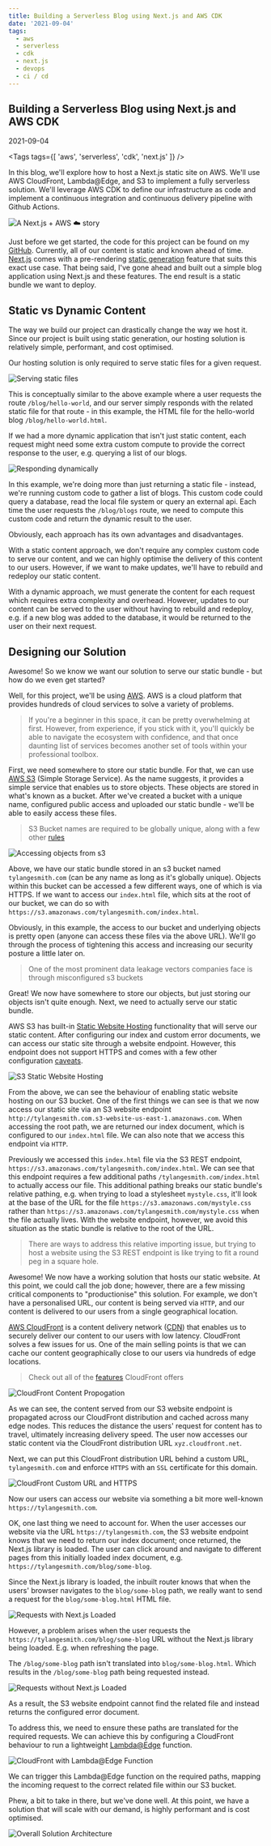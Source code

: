 ```yaml
---
title: Building a Serverless Blog using Next.js and AWS CDK
date: '2021-09-04'
tags:
  - aws
  - serverless
  - cdk
  - next.js
  - devops
  - ci / cd
---
```


<Section>

# Building a Serverless Blog using Next.js and AWS CDK

<time>2021-09-04</time>

<Tags tags={[
  'aws',
  'serverless',
  'cdk',
  'next.js'
]} />

In this blog, we'll explore how to host a Next.js static site on AWS. We'll use AWS CloudFront, Lambda@Edge, and S3 to implement a fully serverless solution. We'll leverage AWS CDK to define our infrastructure as code and implement a continuous integration and continuous delivery pipeline with Github Actions.

<Image
  highQualitySource="buildingAServerlessBlogUsingNextjsAndAwsCdk/headerHighQuality.jpg"
  lowQualitySource="buildingAServerlessBlogUsingNextjsAndAwsCdk/headerLowQuality.jpg"
  alt="A Next.js + AWS ☁️ story"
/>

Just before we get started, the code for this project can be found on my [GitHub](https://github.com/tylangesmith-organisation/tylangesmith). Currently, all of our content is static and known ahead of time. [Next.js](https://nextjs.org/) comes with a pre-rendering [static generation](https://nextjs.org/docs/basic-features/pages#static-generation-recommended) feature that suits this exact use case. That being said, I've gone ahead and built out a simple blog application using Next.js and these features. The end result is a static bundle we want to deploy.

</Section>


<Section>

## Static vs Dynamic Content

The way we build our project can drastically change the way we host it. Since our project is built using static generation, our hosting solution is relatively simple, performant, and cost optimised.

Our hosting solution is only required to serve static files for a given request.

<Image
  highQualitySource="buildingAServerlessBlogUsingNextjsAndAwsCdk/serveStaticSiteHighQuality.png"
  alt="Serving static files"
  label="Serving static files"
/>

This is conceptually similar to the above example where a user requests the route `/blog/hello-world`, and our server simply responds with the related static file for that route - in this example, the HTML file for the hello-world blog `/blog/hello-world.html`.

If we had a more dynamic application that isn't just static content, each request might need some extra custom compute to provide the correct response to the user, e.g. querying a list of our blogs.

<Image
  highQualitySource="buildingAServerlessBlogUsingNextjsAndAwsCdk/dynamicApplicationHighQuality.png"
  alt="Responding dynamically"
  label="Responding dynamically"
/>

In this example, we're doing more than just returning a static file - instead, we're running custom code to gather a list of blogs. This custom code could query a database, read the local file system or query an external api. Each time the user requests the `/blog/blogs` route, we need to compute this custom code and return the dynamic result to the user.

Obviously, each approach has its own advantages and disadvantages. 

With a static content approach, we don't require any complex custom code to serve our content, and we can highly optimise the delivery of this content to our users. However, if we want to make updates, we'll have to rebuild and redeploy our static content.

With a dynamic approach, we must generate the content for each request which requires extra complexity and overhead. However, updates to our content can be served to the user without having to rebuild and redeploy, e.g. if a new blog was added to the database, it would be returned to the user on their next request.

</Section>

<Section>

## Designing our Solution

Awesome! So we know we want our solution to serve our static bundle - but how do we even get started?

Well, for this project, we'll be using [AWS](https://aws.amazon.com/). AWS is a cloud platform that provides hundreds of cloud services to solve a variety of problems.

> If you're a beginner in this space, it can be pretty overwhelming at first. However, from experience, if you stick with it, you'll quickly be able to navigate the ecosystem with confidence, and that once daunting list of services becomes another set of tools within your professional toolbox.

First, we need somewhere to store our static bundle. For that, we can use [AWS S3](https://aws.amazon.com/s3/) (Simple Storage Service). As the name suggests, it provides a simple service that enables us to store objects. These objects are stored in what's known as a bucket. After we've created a bucket with a unique name, configured public access and uploaded our static bundle - we'll be able to easily access these files.

> S3 Bucket names are required to be globally unique, along with a few other [rules](https://docs.aws.amazon.com/AmazonS3/latest/userguide/bucketnamingrules.html)

<Image
  highQualitySource="buildingAServerlessBlogUsingNextjsAndAwsCdk/storeStaticBundleInS3.png"
  alt="Accessing objects from s3"
  label="Accessing objects from s3"
/>

Above, we have our static bundle stored in an s3 bucket named `tylangesmith.com` (can be any name as long as it's globally unique). Objects within this bucket can be accessed a few different ways, one of which is via HTTPS. If we want to access our `index.html` file, which sits at the root of our bucket, we can do so with `https://s3.amazonaws.com/tylangesmith.com/index.html`.

Obviously, in this example, the access to our bucket and underlying objects is pretty open (anyone can access these files via the above URL). We'll go through the process of tightening this access and increasing our security posture a little later on.

> One of the most prominent data leakage vectors companies face is through misconfigured s3 buckets

Great! We now have somewhere to store our objects, but just storing our objects isn't quite enough. Next, we need to actually serve our static bundle.

AWS S3 has built-in [Static Website Hosting](https://docs.aws.amazon.com/AmazonS3/latest/userguide/WebsiteHosting.html) functionality that will serve our static content. After configuring our index and custom error documents, we can access our static site through a website endpoint. However, this endpoint does not support HTTPS and comes with a few other configuration [caveats](https://docs.aws.amazon.com/AmazonS3/latest/userguide/WebsiteEndpoints.html#WebsiteRestEndpointDiff).

<Image
  highQualitySource="buildingAServerlessBlogUsingNextjsAndAwsCdk/s3StaticWebsiteHosting.png"
  alt="S3 Static Website Hosting"
  label="S3 Static Website Hosting"
/>

From the above, we can see the behaviour of enabling static website hosting on our S3 bucket. One of the first things we can see is that we now access our static site via an S3 website endpoint `http://tylangesmith.com.s3-website-us-east-1.amazonaws.com`. When accessing the root path, we are returned our index document, which is configured to our `index.html` file. We can also note that we access this endpoint via `HTTP`.

Previously we accessed this `index.html` file via the S3 REST endpoint, `https://s3.amazonaws.com/tylangesmith.com/index.html`. We can see that this endpoint requires a few additional paths `/tylangesmith.com/index.html` to actually access our file. This additional pathing breaks our static bundle's relative pathing, e.g. when trying to load a stylesheet `mystyle.css`, it'll look at the base of the URL for the file `https://s3.amazonaws.com/mystyle.css` rather than `https://s3.amazonaws.com/tylangesmith.com/mystyle.css` when the file actually lives. With the website endpoint, however, we avoid this situation as the static bundle is relative to the root of the URL.

> There are ways to address this relative importing issue, but trying to host a website using the S3 REST endpoint is like trying to fit a round peg in a square hole.

Awesome! We now have a working solution that hosts our static website. At this point, we could call the job done; however, there are a few missing critical components to "productionise" this solution. For example, we don't have a personalised URL, our content is being served via `HTTP`, and our content is delivered to our users from a single geographical location.

[AWS CloudFront](https://aws.amazon.com/cloudfront/) is a content delivery network ([CDN](https://en.wikipedia.org/wiki/Content_delivery_network)) that enables us to securely deliver our content to our users with low latency. CloudFront solves a few issues for us. One of the main selling points is that we can cache our content geographically close to our users via hundreds of edge locations.

> Check out all of the [features](https://aws.amazon.com/cloudfront/features/) CloudFront offers

<Image
  highQualitySource="buildingAServerlessBlogUsingNextjsAndAwsCdk/cloudFrontPropogation.png"
  alt="CloudFront Content Propogation"
  label="CloudFront Content Propogation"
/>

As we can see, the content served from our S3 website endpoint is propagated across our CloudFront distribution and cached across many edge nodes. This reduces the distance the users' request for content has to travel, ultimately increasing delivery speed. The user now accesses our static content via the CloudFront distribution URL `xyz.cloudfront.net`.

Next, we can put this CloudFront distribution URL behind a custom URL, `tylangesmith.com` and enforce `HTTPS` with an `SSL` certificate for this domain.

<Image
  highQualitySource="buildingAServerlessBlogUsingNextjsAndAwsCdk/cloudFrontURLAndHttps.png"
  alt="CloudFront Custom URL and HTTPS"
  label="CloudFront Custom URL and HTTPS"
/>

Now our users can access our website via something a bit more well-known `https://tylangesmith.com`.

OK, one last thing we need to account for. When the user accesses our website via the URL `https://tylangesmith.com`, the S3 website endpoint knows that we need to return our index document; once returned, the Next.js library is loaded. The user can click around and navigate to different pages from this initially loaded index document, e.g. `https://tylangesmith.com/blog/some-blog`.

Since the Next.js library is loaded, the inbuilt router knows that when the users' browser navigates to the `blog/some-blog` path, we really want to send a request for the `blog/some-blog.html` HTML file.

<Image
  highQualitySource="buildingAServerlessBlogUsingNextjsAndAwsCdk/nextjsRouterLoaded.png"
  alt="Requests with Next.js Loaded"
  label="Requests with Next.js Loaded"
/>

However, a problem arises when the user requests the `https://tylangesmith.com/blog/some-blog` URL without the Next.js library being loaded. E.g. when refreshing the page.

The `/blog/some-blog` path isn't translated into `blog/some-blog.html`. Which results in the `/blog/some-blog` path being requested instead.

<Image
  highQualitySource="buildingAServerlessBlogUsingNextjsAndAwsCdk/nextjsRouterNotLoaded.png"
  alt="Requests without Next.js Loaded"
  label="Requests without Next.js Loaded"
/>

As a result, the S3 website endpoint cannot find the related file and instead returns the configured error document.

To address this, we need to ensure these paths are translated for the required requests. We can achieve this by configuring a CloudFront behaviour to run a lightweight [Lambda@Edge](https://aws.amazon.com/lambda/edge/) function.

<Image
  highQualitySource="buildingAServerlessBlogUsingNextjsAndAwsCdk/lambda@edgeFunction.png"
  alt="CloudFront with Lambda@Edge Function"
  label="CloudFront with Lambda@Edge Function"
/>

We can trigger this Lambda@Edge function on the required paths, mapping the incoming request to the correct related file within our S3 bucket.

Phew, a bit to take in there, but we've done well. At this point, we have a solution that will scale with our demand, is highly performant and is cost optimised.

<Image
  highQualitySource="buildingAServerlessBlogUsingNextjsAndAwsCdk/solutionArchitecture.png"
  alt="Overall Solution Architecture"
  label="Overall Solution Architecture"
/>

</Section>